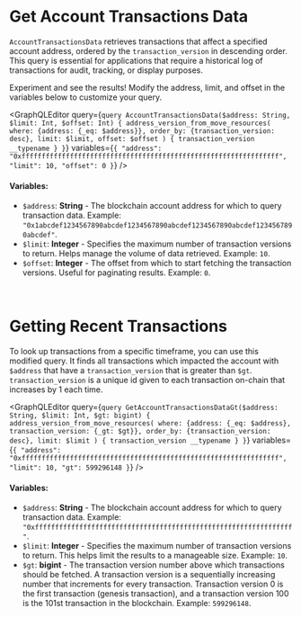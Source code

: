 
# Get Account Transactions Data

`AccountTransactionsData` retrieves transactions that affect a specified account address, ordered by the `transaction_version` in descending order. This query is essential for applications that require a historical log of transactions for audit, tracking, or display purposes.

<Callout type="info">
Experiment and see the results! Modify the address, limit, and offset in the variables below to customize your query.
</Callout>

<GraphQLEditor
  query={`query AccountTransactionsData($address: String, $limit: Int, $offset: Int) {
  address_version_from_move_resources(
    where: {address: {_eq: $address}},
    order_by: {transaction_version: desc},
    limit: $limit,
    offset: $offset
  ) {
    transaction_version
    __typename
  }
}`}
  variables={`{
  "address": "0xffffffffffffffffffffffffffffffffffffffffffffffffffffffffffffffff",
  "limit": 10,
  "offset": 0
}`}
/>

#### Variables:
- `$address`: **String** - The blockchain account address for which to query transaction data. Example: `"0x1abcdef1234567890abcdef1234567890abcdef1234567890abcdef1234567890abcdef"`.
- `$limit`: **Integer** - Specifies the maximum number of transaction versions to return. Helps manage the volume of data retrieved. Example: `10`.
- `$offset`: **Integer** - The offset from which to start fetching the transaction versions. Useful for paginating results. Example: `0`.
<br/>

# Getting Recent Transactions
To look up transactions from a specific timeframe, you can use this modified query. 
It finds all transactions which impacted the account with `$address` that have a `transaction_version` that is greater than `$gt`. `transaction_version` is a unique id given to each transaction on-chain that increases by 1 each time. 

<GraphQLEditor
  query={`query GetAccountTransactionsDataGt($address: String, $limit: Int, $gt: bigint) {
  address_version_from_move_resources(
    where: {address: {_eq: $address}, transaction_version: {_gt: $gt}},
    order_by: {transaction_version: desc},
    limit: $limit
  ) {
    transaction_version
    __typename
  }
}`}
  variables={`{
  "address": "0xffffffffffffffffffffffffffffffffffffffffffffffffffffffffffffffff",
  "limit": 10,
  "gt": 599296148
}`}
/>

#### Variables:
- `$address`: **String** - The blockchain account address for which to query transaction data. Example: `"0xffffffffffffffffffffffffffffffffffffffffffffffffffffffffffffffff"`.
- `$limit`: **Integer** - Specifies the maximum number of transaction versions to return. This helps limit the results to a manageable size. Example: `10`.
- `$gt`: **bigint** - The transaction version number above which transactions should be fetched. A transaction version is a sequentially increasing number that increments for every transaction.
Transaction version 0 is the first transaction (genesis transaction), and a transaction version 100 is the 101st transaction in the blockchain.
 Example: `599296148`.